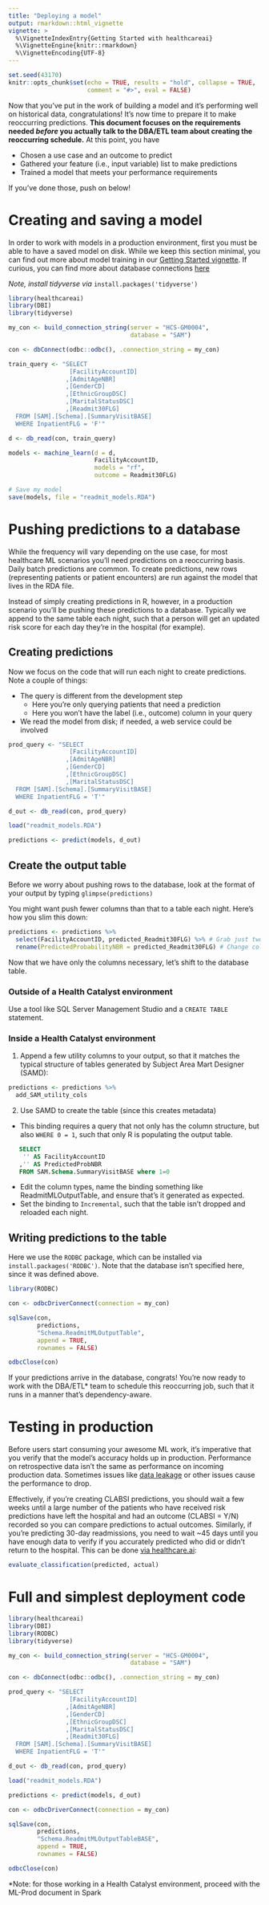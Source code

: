 ```yaml
---
title: "Deploying a model"
output: rmarkdown::html_vignette
vignette: >
  %\VignetteIndexEntry{Getting Started with healthcareai}
  %\VignetteEngine{knitr::rmarkdown}
  %\VignetteEncoding{UTF-8}
---
```


```r
set.seed(43170)
knitr::opts_chunk$set(echo = TRUE, results = "hold", collapse = TRUE,
                      comment = "#>", eval = FALSE)
```

Now that you've put in the work of building a model and it's performing well on historical data, congratulations! It's now time to prepare it to make reoccurring predictions. **This document focuses on the requirements needed _before_ you actually talk to the DBA/ETL team about creating the reoccurring schedule.** At this point, you have

- Chosen a use case and an outcome to predict
- Gathered your feature (i.e., input variable) list to make predictions
- Trained a model that meets your performance requirements

If you've done those, push on below!

# Creating and saving a model

In order to work with models in a production environment, first you must be able to have a saved model on disk. While we keep this section minimal, you can find out more about model training in our [Getting Started vignette](https://docs.healthcare.ai/articles/site_only/healthcareai.html). If curious, you can find more about database connections [here](https://docs.healthcare.ai/articles/site_only/db_connections.html)

*Note, install tidyverse via* `install.packages('tidyverse')`

```r
library(healthcareai)
library(DBI)
library(tidyverse)

my_con <- build_connection_string(server = "HCS-GM0004",
                                  database = "SAM")

con <- dbConnect(odbc::odbc(), .connection_string = my_con)

train_query <- "SELECT 
                 [FacilityAccountID]
                ,[AdmitAgeNBR]
                ,[GenderCD]
                ,[EthnicGroupDSC]
                ,[MaritalStatusDSC]
                ,[Readmit30FLG]
  FROM [SAM].[Schema].[SummaryVisitBASE]
  WHERE InpatientFLG = 'F'"

d <- db_read(con, train_query)

models <- machine_learn(d = d, 
                        FacilityAccountID,
                        models = "rf",
                        outcome = Readmit30FLG)

# Save my model
save(models, file = "readmit_models.RDA")
```

# Pushing predictions to a database

While the frequency will vary depending on the use case, for most healthcare ML scenarios you'll need predictions on a reoccurring basis. Daily batch predictions are common. To create predictions, new rows (representing patients or patient encounters) are run against the model that lives in the RDA file. 

Instead of simply creating predictions in R, however, in a production scenario you'll be pushing these predictions to a database. Typically we append to the same table each night, such that a person will get an updated risk score for each day they're in the hospital (for example).

## Creating predictions

Now we focus on the code that will run each night to create predictions. Note a couple of things:

- The query is different from the development step
  - Here you're only querying patients that need a prediction
  - Here you won't have the label (i.e., outcome) column in your query
- We read the model from disk; if needed, a web service could be involved

```r
prod_query <- "SELECT 
                 [FacilityAccountID]
                ,[AdmitAgeNBR]
                ,[GenderCD]
                ,[EthnicGroupDSC]
                ,[MaritalStatusDSC]
  FROM [SAM].[Schema].[SummaryVisitBASE]
  WHERE InpatientFLG = 'T'"

d_out <- db_read(con, prod_query)

load("readmit_models.RDA")

predictions <- predict(models, d_out)
```

## Create the output table

Before we worry about pushing rows to the database, look at the format of your output by typing `glimpse(predictions)`

You might want push fewer columns than that to a table each night. Here's how you slim this down:

```r
predictions <- predictions %>% 
  select(FacilityAccountID, predicted_Readmit30FLG) %>% # Grab just two columns
  rename(PredictedProbabilityNBR = predicted_Readmit30FLG) # Change col name
```

Now that we have only the columns necessary, let's shift to the database table.

### Outside of a Health Catalyst environment

Use a tool like SQL Server Management Studio and a `CREATE TABLE` statement.

### Inside a Health Catalyst environment

1. Append a few utility columns to your output, so that it matches the typical structure of tables generated by Subject Area Mart Designer (SAMD):

```r
predictions <- predictions %>%
  add_SAM_utility_cols
```

2. Use SAMD to create the table (since this creates metadata)
  - This binding requires a query that not only has the column structure, but also `WHERE 0 = 1`, such that only R is populating the output table.
  
  ```SQL
     SELECT 
      '' AS FacilityAccountID
     ,'' AS PredictedProbNBR
     FROM SAM.Schema.SummaryVisitBASE where 1=0
  ```
  - Edit the column types, name the binding something like ReadmitMLOutputTable, and ensure that's it generated as expected. 
  - Set the binding to `Incremental`, such that the table isn't dropped and reloaded each night.

## Writing predictions to the table

Here we use the `RODBC` package, which can be installed via `install.packages('RODBC')`. Note that the database isn't specified here, since it was defined above.

```r
library(RODBC)

con <- odbcDriverConnect(connection = my_con)

sqlSave(con, 
        predictions, 
        "Schema.ReadmitMLOutputTable", 
        append = TRUE, 
        rownames = FALSE)

odbcClose(con)
```

If your predictions arrive in the database, congrats! You're now ready to work with the DBA/ETL* team to schedule this reoccurring job, such that it runs in a manner that's dependency-aware.

# Testing in production

Before users start consuming your awesome ML work, it's imperative that you verify that the model's accuracy holds up in production. Performance on retrospective data isn't the same as performance on incoming production data. Sometimes issues like [data leakage](https://healthcare.ai/data-leakage-in-healthcare-machine-learning) or other issues cause the performance to drop.

Effectively, if you're creating CLABSI predictions, you should wait a few weeks until a large number of the patients who have received risk predictions have left the hospital and had an outcome (CLABSI = Y/N) recorded so you can compare predictions to actual outcomes. Similarly, if you're predicting 30-day readmissions, you need to wait ~45 days until you have enough data to verify if you accurately predicted who did or didn't return to the hospital. This can be done [via healthcare.ai](https://docs.healthcare.ai/reference/evaluate_classification.html):

```r
evaluate_classification(predicted, actual)
```

# Full and simplest deployment code

```r
library(healthcareai)
library(DBI)
library(RODBC)
library(tidyverse)

my_con <- build_connection_string(server = "HCS-GM0004",
                                  database = "SAM")

con <- dbConnect(odbc::odbc(), .connection_string = my_con)

prod_query <- "SELECT 
                 [FacilityAccountID]
                ,[AdmitAgeNBR]
                ,[GenderCD]
                ,[EthnicGroupDSC]
                ,[MaritalStatusDSC]
                ,[Readmit30FLG]
  FROM [SAM].[Schema].[SummaryVisitBASE]
  WHERE InpatientFLG = 'T'"

d_out <- db_read(con, prod_query)

load("readmit_models.RDA")

predictions <- predict(models, d_out)

con <- odbcDriverConnect(connection = my_con)

sqlSave(con, 
        predictions, 
        "Schema.ReadmitMLOutputTableBASE", 
        append = TRUE, 
        rownames = FALSE)

odbcClose(con)
```

*Note: for those working in a Health Catalyst environment, proceed with the ML-Prod document in Spark
